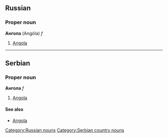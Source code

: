 ==Russian==
[[Category:Russian nouns]]
===Proper noun===
'''Ангола''' (Angóla) ''f''
#[[Angola]]


----
==Serbian==
===Proper noun===
'''Ангола''' ''f''
#[[Angola]]
====See also====
*[[Angola]]
[[Category:Serbian country nouns]]